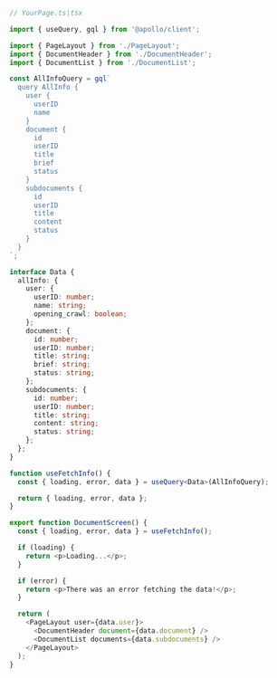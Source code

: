 ```ts
// YourPage.ts|tsx

import { useQuery, gql } from '@apollo/client';

import { PageLayout } from './PageLayout';
import { DocumentHeader } from './DocumentHeader';
import { DocumentList } from './DocumentList';

const AllInfoQuery = gql`
  query AllInfo {
    user {
      userID
      name
    }
    document {
      id
      userID
      title
      brief
      status
    }
    subdocuments {
      id
      userID
      title
      content
      status
    }
  }
`;

interface Data {
  allInfo: {
    user: {
      userID: number;
      name: string;
      opening_crawl: boolean;
    };
    document: {
      id: number;
      userID: number;
      title: string;
      brief: string;
      status: string;
    };
    subdocuments: {
      id: number;
      userID: number;
      title: string;
      content: string;
      status: string;
    };
  };
}

function useFetchInfo() {
  const { loading, error, data } = useQuery<Data>(AllInfoQuery);

  return { loading, error, data };
}

export function DocumentScreen() {
  const { loading, error, data } = useFetchInfo();

  if (loading) {
    return <p>Loading...</p>;
  }

  if (error) {
    return <p>There was an error fetching the data!</p>;
  }

  return (
    <PageLayout user={data.user}>
      <DocumentHeader document={data.document} />
      <DocumentList documents={data.subdocuments} />
    </PageLayout>
  );
}
```
